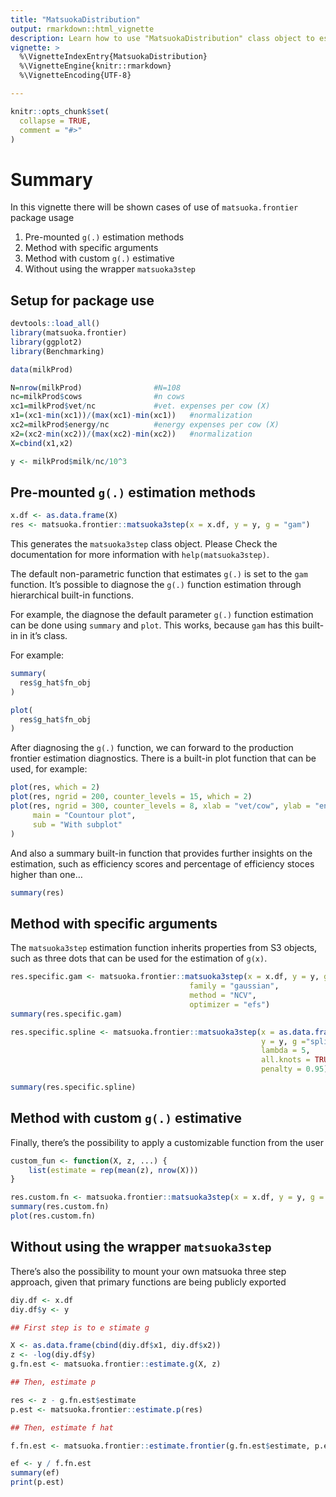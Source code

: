 ```yaml
---
title: "MatsuokaDistribution"
output: rmarkdown::html_vignette
description: Learn how to use "MatsuokaDistribution" class object to estimate the production frontier
vignette: >
  %\VignetteIndexEntry{MatsuokaDistribution}
  %\VignetteEngine{knitr::rmarkdown}
  %\VignetteEncoding{UTF-8}

---
```


```r
knitr::opts_chunk$set(
  collapse = TRUE,
  comment = "#>"
)
```

# Summary

In this vignette there will be shown cases of use of `matsuoka.frontier` package usage

1. Pre-mounted `g(.)` estimation methods
2. Method with specific arguments
3. Method with custom `g(.)` estimative
4. Without using the wrapper `matsuoka3step`

## Setup for package use

```r
devtools::load_all()
library(matsuoka.frontier)
library(ggplot2)
library(Benchmarking)

data(milkProd)

N=nrow(milkProd)                #N=108
nc=milkProd$cows                #n cows
xc1=milkProd$vet/nc             #vet. expenses per cow (X)
x1=(xc1-min(xc1))/(max(xc1)-min(xc1))   #normalization 
xc2=milkProd$energy/nc          #energy expenses per cow (X)
x2=(xc2-min(xc2))/(max(xc2)-min(xc2))   #normalization
X=cbind(x1,x2)

y <- milkProd$milk/nc/10^3 
```

## Pre-mounted `g(.)` estimation methods

```r
x.df <- as.data.frame(X)
res <- matsuoka.frontier::matsuoka3step(x = x.df, y = y, g = "gam")
```

This generates the `matsuoka3step` class object.
Please Check the documentation for more information with `help(matsuoka3step)`.

The default non-parametric function that estimates `g(.)` is set to the `gam` function.
It's possible to diagnose the `g(.)` function estimation through hierarchical built-in functions.

For example, the diagnose the default parameter `g(.)` function estimation can be done using `summary` and `plot`. This works, because `gam` has this built-in in it's class.

For example:
```r
summary(
  res$g_hat$fn_obj
)

plot(
  res$g_hat$fn_obj
)
```

After diagnosing the `g(.)` function, we can forward to the production frontier estimation diagnostics.
There is a built-in plot function that can be used, for example:
```r
plot(res, which = 2)
plot(res, ngrid = 200, counter_levels = 15, which = 2)
plot(res, ngrid = 300, counter_levels = 8, xlab = "vet/cow", ylab = "energy/cow",
     main = "Countour plot",
     sub = "With subplot"
)
```

And also a summary built-in function that provides further insights on the estimation, such as efficiency scores and percentage of efficiency stoces higher than one...
```r
summary(res)
```

## Method with specific arguments

The `matsuoka3step` estimation function inherits properties from S3 objects, such as three dots that can be used for the estimation of `g(x)`.

```r
res.specific.gam <- matsuoka.frontier::matsuoka3step(x = x.df, y = y, g = "gam",
                                        family = "gaussian",
                                        method = "NCV",
                                        optimizer = "efs")
summary(res.specific.gam)

res.specific.spline <- matsuoka.frontier::matsuoka3step(x = as.data.frame(x.df$x1),
                                                        y = y, g ="spline",
                                                        lambda = 5,
                                                        all.knots = TRUE,
                                                        penalty = 0.95)

summary(res.specific.spline)
```

## Method with custom `g(.)` estimative

Finally, there's the possibility to apply a customizable function from the user

```r
custom_fun <- function(X, z, ...) {
    list(estimate = rep(mean(z), nrow(X)))
}

res.custom.fn <- matsuoka.frontier::matsuoka3step(x = x.df, y = y, g = custom_fun)
summary(res.custom.fn)
plot(res.custom.fn)
```

## Without using the wrapper `matsuoka3step`

There's also the possibility to mount your own matsuoka three step approach, given that primary functions are being publicly exported

```r
diy.df <- x.df
diy.df$y <- y

## First step is to e stimate g

X <- as.data.frame(cbind(diy.df$x1, diy.df$x2))
z <- -log(diy.df$y)
g.fn.est <- matsuoka.frontier::estimate.g(X, z)

## Then, estimate p

res <- z - g.fn.est$estimate
p.est <- matsuoka.frontier::estimate.p(res)

## Then, estimate f hat

f.fn.est <- matsuoka.frontier::estimate.frontier(g.fn.est$estimate, p.est)

ef <- y / f.fn.est
summary(ef)
print(p.est)
```
